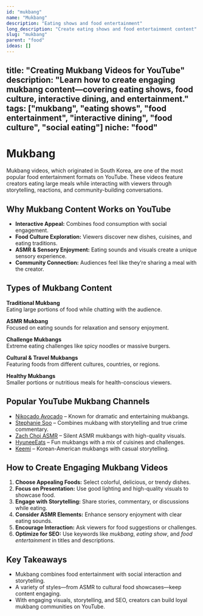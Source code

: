 ```yaml
---
id: "mukbang"
name: "Mukbang"
description: "Eating shows and food entertainment"
long_description: "Create eating shows and food entertainment content"
slug: "mukbang"
parent: "food"
ideas: []
---
```


title: "Creating Mukbang Videos for YouTube"
description: "Learn how to create engaging mukbang content—covering eating shows, food culture, interactive dining, and entertainment."
tags: ["mukbang", "eating shows", "food entertainment", "interactive dining", "food culture", "social eating"]
niche: "food"
---

# Mukbang

Mukbang videos, which originated in South Korea, are one of the most popular food entertainment formats on YouTube. These videos feature creators eating large meals while interacting with viewers through storytelling, reactions, and community-building conversations.

## Why Mukbang Content Works on YouTube

- **Interactive Appeal:** Combines food consumption with social engagement.  
- **Food Culture Exploration:** Viewers discover new dishes, cuisines, and eating traditions.  
- **ASMR & Sensory Enjoyment:** Eating sounds and visuals create a unique sensory experience.  
- **Community Connection:** Audiences feel like they’re sharing a meal with the creator.  

## Types of Mukbang Content

**Traditional Mukbang**  
Eating large portions of food while chatting with the audience.  

**ASMR Mukbang**  
Focused on eating sounds for relaxation and sensory enjoyment.  

**Challenge Mukbangs**  
Extreme eating challenges like spicy noodles or massive burgers.  

**Cultural & Travel Mukbangs**  
Featuring foods from different cultures, countries, or regions.  

**Healthy Mukbangs**  
Smaller portions or nutritious meals for health-conscious viewers.  

## Popular YouTube Mukbang Channels

- [Nikocado Avocado](https://www.youtube.com/@NikocadoAvocado) – Known for dramatic and entertaining mukbangs.  
- [Stephanie Soo](https://www.youtube.com/@MissMangoButt) – Combines mukbang with storytelling and true crime commentary.  
- [Zach Choi ASMR](https://www.youtube.com/@ZachChoi) – Silent ASMR mukbangs with high-quality visuals.  
- [HyuneeEats](https://www.youtube.com/@HyuneeEats) – Fun mukbangs with a mix of cuisines and challenges.  
- [Keemi](https://www.youtube.com/@keemikimchi) – Korean-American mukbangs with casual storytelling.  

## How to Create Engaging Mukbang Videos

1. **Choose Appealing Foods:** Select colorful, delicious, or trendy dishes.  
2. **Focus on Presentation:** Use good lighting and high-quality visuals to showcase food.  
3. **Engage with Storytelling:** Share stories, commentary, or discussions while eating.  
4. **Consider ASMR Elements:** Enhance sensory enjoyment with clear eating sounds.  
5. **Encourage Interaction:** Ask viewers for food suggestions or challenges.  
6. **Optimize for SEO:** Use keywords like *mukbang*, *eating show*, and *food entertainment* in titles and descriptions.  

## Key Takeaways

- Mukbang combines food entertainment with social interaction and storytelling.  
- A variety of styles—from ASMR to cultural food showcases—keep content engaging.  
- With engaging visuals, storytelling, and SEO, creators can build loyal mukbang communities on YouTube.  